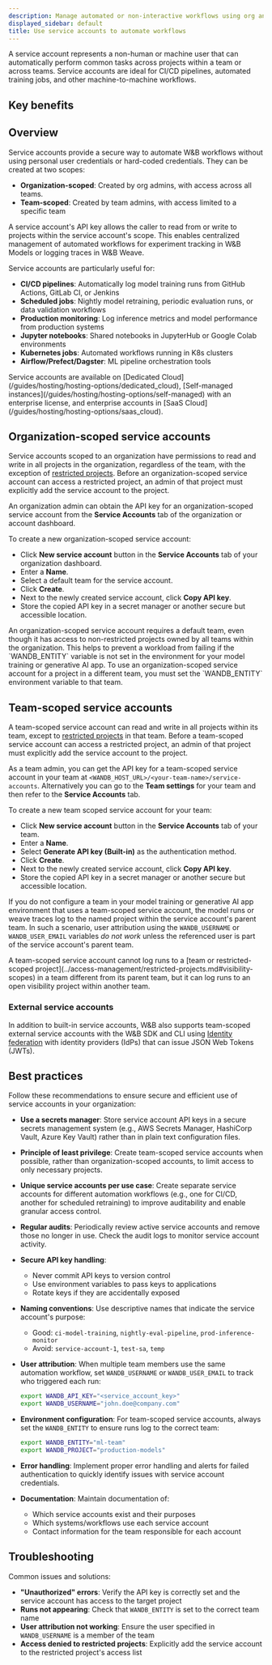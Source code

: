 ```yaml
---
description: Manage automated or non-interactive workflows using org and team scoped service accounts
displayed_sidebar: default
title: Use service accounts to automate workflows
---
```



A service account represents a non-human or machine user that can automatically perform common tasks across projects within a team or across teams. Service accounts are ideal for CI/CD pipelines, automated training jobs, and other machine-to-machine workflows.

## Key benefits

<ServiceAccountBenefits/>

## Overview

Service accounts provide a secure way to automate W&B workflows without using personal user credentials or hard-coded credentials. They can be created at two scopes:

- **Organization-scoped**: Created by org admins, with access across all teams.
- **Team-scoped**: Created by team admins, with access limited to a specific team
	
A service account's API key allows the caller to read from or write to projects within the service account's scope. This enables centralized management of automated workflows for experiment tracking in W&B Models or logging traces in W&B Weave.

Service accounts are particularly useful for:
- **CI/CD pipelines**: Automatically log model training runs from GitHub Actions, GitLab CI, or Jenkins
- **Scheduled jobs**: Nightly model retraining, periodic evaluation runs, or data validation workflows
- **Production monitoring**: Log inference metrics and model performance from production systems
- **Jupyter notebooks**: Shared notebooks in JupyterHub or Google Colab environments
- **Kubernetes jobs**: Automated workflows running in K8s clusters
- **Airflow/Prefect/Dagster**: ML pipeline orchestration tools

<Note>
Service accounts are available on [Dedicated Cloud](/guides/hosting/hosting-options/dedicated_cloud), [Self-managed instances](/guides/hosting/hosting-options/self-managed) with an enterprise license, and enterprise accounts in [SaaS Cloud](/guides/hosting/hosting-options/saas_cloud).
</Note>

## Organization-scoped service accounts

Service accounts scoped to an organization have permissions to read and write in all projects in the organization, regardless of the team, with the exception of [restricted projects](../access-management/restricted-projects.md#visibility-scopes). Before an organization-scoped service account can access a restricted project, an admin of that project must explicitly add the service account to the project.

An organization admin can obtain the API key for an organization-scoped service account from the **Service Accounts** tab of the organization or account dashboard.

To create a new organization-scoped service account:

* Click **New service account** button in the **Service Accounts** tab of your organization dashboard.
* Enter a **Name**.
* Select a default team for the service account.
* Click **Create**.
* Next to the newly created service account, click **Copy API key**.
* Store the copied API key in a secret manager or another secure but accessible location.

<Note>
An organization-scoped service account requires a default team, even though it has access to non-restricted projects owned by all teams within the organization. This helps to prevent a workload from failing if the `WANDB_ENTITY` variable is not set in the environment for your model training or generative AI app. To use an organization-scoped service account for a project in a different team, you must set the `WANDB_ENTITY` environment variable to that team.
</Note>

## Team-scoped service accounts

A team-scoped service account can read and write in all projects within its team, except to [restricted projects](../access-management/restricted-projects.md#visibility-scopes) in that team. Before a team-scoped service account can access a restricted project, an admin of that project must explicitly add the service account to the project.

As a team admin, you can get the API key for a team-scoped service account in your team at `<WANDB_HOST_URL>/<your-team-name>/service-accounts`. Alternatively you can go to the **Team settings** for your team and then refer to the **Service Accounts** tab.

To create a new team scoped service account for your team:

* Click **New service account** button in the **Service Accounts** tab of your team.
* Enter a **Name**.
* Select **Generate API key (Built-in)** as the authentication method.
* Click **Create**.
* Next to the newly created service account, click **Copy API key**.
* Store the copied API key in a secret manager or another secure but accessible location.

If you do not configure a team in your model training or generative AI app environment that uses a team-scoped service account, the model runs or weave traces log to the named project within the service account's parent team. In such a scenario, user attribution using the `WANDB_USERNAME` or `WANDB_USER_EMAIL` variables _do not work_ unless the referenced user is part of the service account's parent team.

<Danger>
A team-scoped service account cannot log runs to a [team or restricted-scoped project](../access-management/restricted-projects.md#visibility-scopes) in a team different from its parent team, but it can log runs to an open visibility project within another team.
</Danger>

### External service accounts

In addition to built-in service accounts, W&B also supports team-scoped external service accounts with the W&B SDK and CLI using [Identity federation](./identity_federation#external-service-accounts) with identity providers (IdPs) that can issue JSON Web Tokens (JWTs).

## Best practices

Follow these recommendations to ensure secure and efficient use of service accounts in your organization:

- **Use a secrets manager**: Store service account API keys in a secure secrets management system (e.g., AWS Secrets Manager, HashiCorp Vault, Azure Key Vault) rather than in plain text configuration files.

- **Principle of least privilege**: Create team-scoped service accounts when possible, rather than organization-scoped accounts, to limit access to only necessary projects.

- **Unique service accounts per use case**: Create separate service accounts for different automation workflows (e.g., one for CI/CD, another for scheduled retraining) to improve auditability and enable granular access control.

- **Regular audits**: Periodically review active service accounts and remove those no longer in use. Check the audit logs to monitor service account activity.

- **Secure API key handling**: 
  - Never commit API keys to version control
  - Use environment variables to pass keys to applications
  - Rotate keys if they are accidentally exposed

- **Naming conventions**: Use descriptive names that indicate the service account's purpose:
  - Good: `ci-model-training`, `nightly-eval-pipeline`, `prod-inference-monitor`
  - Avoid: `service-account-1`, `test-sa`, `temp`

- **User attribution**: When multiple team members use the same automation workflow, set `WANDB_USERNAME` or `WANDB_USER_EMAIL` to track who triggered each run:
  ```bash
  export WANDB_API_KEY="<service_account_key>"
  export WANDB_USERNAME="john.doe@company.com"
  ```

- **Environment configuration**: For team-scoped service accounts, always set the `WANDB_ENTITY` to ensure runs log to the correct team:
  ```bash
  export WANDB_ENTITY="ml-team"
  export WANDB_PROJECT="production-models"
  ```

- **Error handling**: Implement proper error handling and alerts for failed authentication to quickly identify issues with service account credentials.

- **Documentation**: Maintain documentation of:
  - Which service accounts exist and their purposes
  - Which systems/workflows use each service account
  - Contact information for the team responsible for each account

## Troubleshooting

Common issues and solutions:

- **"Unauthorized" errors**: Verify the API key is correctly set and the service account has access to the target project
- **Runs not appearing**: Check that `WANDB_ENTITY` is set to the correct team name
- **User attribution not working**: Ensure the user specified in `WANDB_USERNAME` is a member of the team
- **Access denied to restricted projects**: Explicitly add the service account to the restricted project's access list
